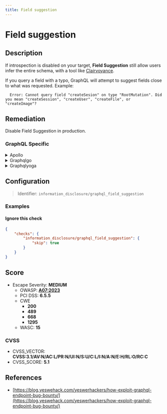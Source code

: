 ```yaml
---
title: Field suggestion
---
```


# Field suggestion

## Description

If introspection is disabled on your target, **Field Suggestion** still allow users infer the entire schema, with a tool like [Clairvoyance](https://github.com/nikitastupin/clairvoyance).

If you query a field with a typo, GraphQL will attempt to suggest fields close to what was requested. Example:
```
  Error: Cannot query field "createSesion" on type "RootMutation". Did you mean "createSession", "createUser", "createFile", or "createImage"?
```


## Remediation

Disable Field Suggestion in production.



### GraphQL Specific

<details>
    <summary>Apollo</summary>

Install our open source package [GraphQL Armor](https://escape.tech/graphql-armor/docs/getting-started) for Apollo.


</details>

<details>
    <summary>Graphqlgo</summary>

`graphql-go/graphql` does not allow to disable field suggestion as of now.

However, you can filter field suggestion by discarding answers containing "Did you mean" with this middleware :

```go
type FilterResponseWriter struct {
  writer    http.ResponseWriter
  blacklist []string
  errorPtr  *bool
}

func (w FilterResponseWriter) Header() http.Header {
  return w.writer.Header()
}

func (w FilterResponseWriter) Write(data []byte) (int, error) {
  if *w.errorPtr {
    return 0, errors.New("write error")
  }
  for _, s := range w.blacklist {
    if bytes.Contains(data, []byte(s)) {
      *w.errorPtr = true
      return 0, errors.New("field not found")
    }
  }
  return w.writer.Write(data)
}

func (w FilterResponseWriter) WriteHeader(statusCode int) {
  w.writer.WriteHeader(statusCode)
}

func blockFieldSuggestion(next http.Handler) http.Handler {
  return http.HandlerFunc(func(w http.ResponseWriter, r *http.Request) {
    var error bool
    newWriter := &FilterResponseWriter{writer: w, blacklist: []string{"Did you mean \\\""}, errorPtr: &error}
    next.ServeHTTP(newWriter, r)
    if error {
      w.Write([]byte("{\"errors\":[{\"message\":\"Field not found.\"}],\"data\":null}"))
    }
  })
}
```

Then you apply the middleware to your endpoint :
```go
func main(){
  ...
  h := handler.New(&handler.Config{
    Schema:   &schema
  })
  http.Handle("/graphql", blockFieldSuggestion(h))
}
```


</details>

<details>
    <summary>Graphqlyoga</summary>

Install our open source package [GraphQL Armor](https://escape.tech/graphql-armor/docs/getting-started) for Yoga.

Or, you can use the standalone [envelop plugin](https://www.npmjs.com/package/@escape.tech/graphql-armor-block-field-suggestions).


</details>

## Configuration

> Identifier: `information_disclosure/graphql_field_suggestion`



### Examples



#### Ignore this check

```json
{
    "checks": {
        "information_disclosure/graphql_field_suggestion": {
            "skip": true
        }
    }
}
```




## Score

- Escape Severity: **<span className="medium-severity">MEDIUM</span>**
  - OWASP: **[A07:2023](https://github.com/OWASP/API-Security/blob/master/editions/2023/en/0xa7-security-misconfiguration.md)**
  - PCI DSS: **6.5.5**
  - CWE
    - **200**
    - **489**
    - **668**
    - **1295**
  - WASC: **15**
  
  

### CVSS

- CVSS_VECTOR: **CVSS:3.1/AV:N/AC:L/PR:N/UI:N/S:U/C:L/I:N/A:N/E:H/RL:O/RC:C**
- CVSS_SCORE: **5.1**

## References

- [https://blog.yeswehack.com/yeswerhackers/how-exploit-graphql-endpoint-bug-bounty/](https://blog.yeswehack.com/yeswerhackers/how-exploit-graphql-endpoint-bug-bounty/)
  
